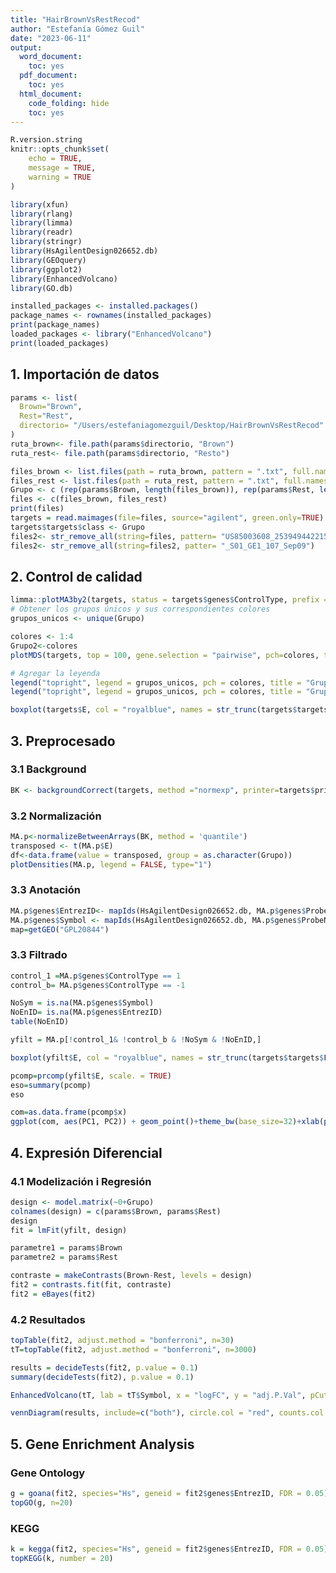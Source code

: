 ```yaml
---
title: "HairBrownVsRestRecod"
author: "Estefanía Gómez Guil"
date: "2023-06-11"
output:
  word_document:
    toc: yes
  pdf_document:
    toc: yes
  html_document:
    code_folding: hide
    toc: yes
---
```



```r
R.version.string
knitr::opts_chunk$set(
	echo = TRUE,
	message = TRUE,
	warning = TRUE
)

library(xfun)
library(rlang)
library(limma)
library(readr)
library(stringr)
library(HsAgilentDesign026652.db)
library(GEOquery)
library(ggplot2)
library(EnhancedVolcano)
library(GO.db)

installed_packages <- installed.packages()
package_names <- rownames(installed_packages)
print(package_names)
loaded_packages <- library("EnhancedVolcano")
print(loaded_packages)
```

## 1. Importación de datos
```r
params <- list(
  Brown="Brown",
  Rest="Rest",
  directorio= "/Users/estefaniagomezguil/Desktop/HairBrownVsRestRecod"
)
ruta_brown<- file.path(params$directorio, "Brown")
ruta_rest<- file.path(params$directorio, "Resto")

files_brown <- list.files(path = ruta_brown, pattern = ".txt", full.names = TRUE)
files_rest <- list.files(path = ruta_rest, pattern = ".txt", full.names = TRUE)
Grupo <- c (rep(params$Brown, length(files_brown)), rep(params$Rest, length(files_rest)))
files <- c(files_brown, files_rest)
print(files)
targets = read.maimages(file=files, source="agilent", green.only=TRUE)
targets$targets$class <- Grupo
files2<- str_remove_all(string=files, pattern= "US85003608_253949442215")
files2<- str_remove_all(string=files2, patter= "_S01_GE1_107_Sep09")

```

## 2. Control de calidad

```r
limma::plotMA3by2(targets, status = targets$genes$ControlType, prefix = "MA", device = "pdf")
# Obtener los grupos únicos y sus correspondientes colores
grupos_unicos <- unique(Grupo)

colores <- 1:4
Grupo2<-colores
plotMDS(targets, top = 100, gene.selection = "pairwise", pch=colores, type="p", plot = TRUE)

# Agregar la leyenda
legend("topright", legend = grupos_unicos, pch = colores, title = "Grupos")
legend("topright", legend = grupos_unicos, pch = colores, title = "Grupos")

boxplot(targets$E, col = "royalblue", names = str_trunc(targets$targets$FileName, width = 10, side = "left"))
```

## 3. Preprocesado

### 3.1 Background
```r
BK <- backgroundCorrect(targets, method ="normexp", printer=targets$printer, verbose=TRUE)
```

### 3.2 Normalización
```r
MA.p<-normalizeBetweenArrays(BK, method = 'quantile')
transposed <- t(MA.p$E)
df<-data.frame(value = transposed, group = as.character(Grupo))
plotDensities(MA.p, legend = FALSE, type="1")
```


### 3.3 Anotación
```r
MA.p$genes$EntrezID<- mapIds(HsAgilentDesign026652.db, MA.p$genes$ProbeName, keytype = "PROBEID", column = "ENTREZID")
MA.p$genes$Symbol <- mapIds(HsAgilentDesign026652.db, MA.p$genes$ProbeName, keytype = "PROBEID", column = "SYMBOL")
map=getGEO("GPL20844")
```
### 3.3 Filtrado
```r
control_1 =MA.p$genes$ControlType == 1
control_b= MA.p$genes$ControlType == -1
```

```r
NoSym = is.na(MA.p$genes$Symbol)
NoEnID= is.na(MA.p$genes$EntrezID)
table(NoEnID)
```

```r
yfilt = MA.p[!control_1& !control_b & !NoSym & !NoEnID,]
```

```r
boxplot(yfilt$E, col = "royalblue", names = str_trunc(targets$targets$FileName, width = 10, side = "left"))
```

```r
pcomp=prcomp(yfilt$E, scale. = TRUE)
eso=summary(pcomp)
eso
```

```r
com=as.data.frame(pcomp$x)
ggplot(com, aes(PC1, PC2)) + geom_point()+theme_bw(base_size=32)+xlab(paste("PC1:",eso$importance[2,1])) + ylab(paste("PC2:",eso$importance[2,2]))+theme(legend.position="top")
```


## 4. Expresión Diferencial


### 4.1 Modelización i Regresión

```r
design <- model.matrix(~0+Grupo)
colnames(design) = c(params$Brown, params$Rest)
design
fit = lmFit(yfilt, design)
```

```r
parametre1 = params$Brown
parametre2 = params$Rest

contraste = makeContrasts(Brown-Rest, levels = design)
fit2 = contrasts.fit(fit, contraste)
fit2 = eBayes(fit2)

```


### 4.2 Resultados

```r
topTable(fit2, adjust.method = "bonferroni", n=30)
tT=topTable(fit2, adjust.method = "bonferroni", n=3000)

results = decideTests(fit2, p.value = 0.1)
summary(decideTests(fit2), p.value = 0.1)
```


```r
EnhancedVolcano(tT, lab = tT$Symbol, x = "logFC", y = "adj.P.Val", pCutoff = 0.05, FCcutoff=2, labSize = 6.0, ylim=0.95)
```





```r
vennDiagram(results, include=c("both"), circle.col = "red", counts.col = "blue", names = c("CHD9-CTL"))
```



## 5. Gene Enrichment Analysis


### Gene Ontology

```r
g = goana(fit2, species="Hs", geneid = fit2$genes$EntrezID, FDR = 0.05)
topGO(g, n=20)
```


### KEGG

```r
k = kegga(fit2, species="Hs", geneid = fit2$genes$EntrezID, FDR = 0.05)
topKEGG(k, number = 20)
```
